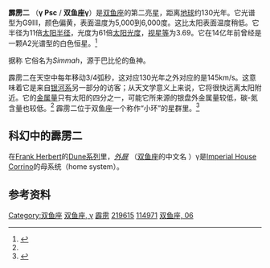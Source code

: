 {{Starbox begin |
   name=霹雳二<ref>{{cite web |
 title=Simbad Query Result |
 work=Simbad |
 url=http://simbad.u-strasbg.fr/simbad/sim-id?protocol=html&Ident=*+6+Piscium&NbIdent=1&Radius=2&Radius.unit=arcmin&submit=submit+id |
 accessdate=September 30, 2007 |
 archive-date=2016-03-04 |
 archive-url=https://web.archive.org/web/20160304141616/http://simbad.u-strasbg.fr/simbad/sim-id?protocol=html&Ident=*+6+Piscium&NbIdent=1&Radius=2&Radius.unit=arcmin&submit=submit+id |
 dead-url=no }}</ref> }}
{{Starbox observe |
  epoch=J2000.0 |
  constell=[[双鱼座|双鱼座]] |
  星官=  [[:Category:霹雳_(星官)|霹雳]]（[[壁宿|壁宿]]） |
  ra=23h 17m 9.9379s |
  dec=+3° 16' 56.240" |
  appmag_v=3.69 }}
{{Starbox character |
  class=G9III |
  b-v=+0.924 |
  u-b=+0.572 |
  variable= ?}}
{{Starbox astrometry |
  radial_v=-13.6 |
  prop_mo_ra=760.35 |
  prop_mo_dec=17.96 |
  parallax=24.92 |
  p_error=0.89 |}}
{{Starbox catalog |
  names=Gamma Piscium, 6 Piscium, [[Harvard_Revised_catalogue|HR]] 8852, [[Bonner_Durchmusterung|BD]]+02°4648, [[Henry_Draper_catalogue|HD]] 219615, [[Smithsonian_Astrophysical_Observatory_Star_Catalog|SAO]] 128085, [[Hipparcos_catalogue|HIP]] 114971, GC 32415 }}
{{Starbox end}}

'''霹雳二''' （'''γ Psc''' / '''双鱼座γ'''）是[[双鱼座|双鱼座]]的第二亮[[恒星|星]]，距离[[地球|地球]]约130光年。它光谱型为G9III，颜色偏黄，表面温度为5,000到6,000度。这比太阳表面温度稍低。它半径为11倍[[太阳半径|太阳半径]]，光度为61倍[[太阳光度|太阳光度]]，[[视星等|视星等]]为3.69。它在14亿年前曾经是一颗A2光谱型的白色恒星。<ref name="a">{{cite web | title="Gamma Psc" | url=http://www.astro.uiuc.edu/~kaler/sow/gammapsc.html | accessdate=September 30, 2007 | deadurl=yes | archiveurl=https://web.archive.org/web/20070422024415/http://www.astro.uiuc.edu/~kaler/sow/gammapsc.html | archivedate=2007-04-22}}</ref>

据称{{Citation needed|date=April 2009}} 它俗名为''Simmah''，源于巴比伦的鱼神。

霹雳二在天空中每年移动3/4弧秒，这对应130光年之外对应的是145km/s。这意味着它是来自[[银河系|银河系]]另一部分的访客；从天文学意义上来说，它将很快远离太阳附近。它的[[金属量|金属量]]只有太阳的四分之一，可能它所来源的银盘外金属量较低，碳-氮含量也较低。<ref name="a"/> 霹雳二位于双鱼座一个称作“小环”的星群里。<ref>{{cite web | title="SPACE.com -- SpaceWatch -- Pisces Rising" | url=http://www.space.com/spacewatch/spacewatch_001113.html | accessdate=September 30, 2007 | archive-date=2010-07-13 | archive-url=https://web.archive.org/web/20100713120431/http://www.space.com/spacewatch/spacewatch_001113.html | dead-url=no }}</ref>

==科幻中的霹雳二==
在[[Frank_Herbert|Frank Herbert]]的[[Dune_universe|Dune系列]]里，''[[:Category:外屏_(星官)|外屏]]'' （[[双鱼座|双鱼座]]的中文名<!--胡说，双鱼座只是有属于星官外屏的星而已-->）γ是[[House_Corrino|Imperial House Corrino]]的母系统（home system）。

==参考资料==
<references/>

{{Stars of Pisces}}

[[Category:双鱼座|Category:双鱼座]]
[[Category:拜耳天体|双鱼座, γ]]
[[Category:霹雳_(星官)|霹雳]]
[[Category:HD和HDE天體|219615]]
[[Category:HIP天體|114971]]
[[Category:佛氏天體|双鱼座, 06]]